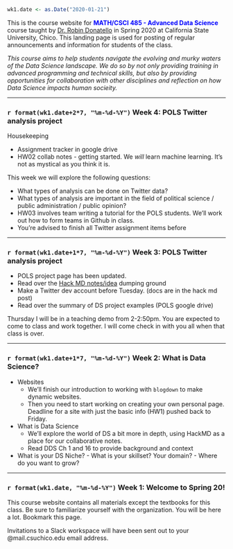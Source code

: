 <br>

```r
wk1.date <- as.Date("2020-01-21")
```

This is the course website for <span style="color:blue">**MATH/CSCI 485 - Advanced Data Science**</span> course taught by [Dr. Robin Donatello](www.norcalbiostat.com) in Spring 2020 at California State University, Chico. This landing page is used for posting of regular announcements and information for students of the class. 

_This course aims to help students navigate the evolving and murky waters of the Data Science landscape. We do so by not only providing training in advanced programming and technical skills, but also by providing opportunities for collaboration with other disciplines and reflection on how Data Science impacts human socieity._


----

### `r format(wk1.date+2*7, "%m-%d-%Y")` Week 4: POLS Twitter analysis project

Housekeeping

* Assignment tracker in google drive
* HW02 collab notes - getting started. We *will* learn machine learning. It's not as mystical as you think it is.  

This week we will explore the following questions: 

* What types of analysis can be done on Twitter data? 
* What types of analysis are important in the field of political science / public administration / public opinion? 
* HW03 involves team writing a tutorial for the POLS students. We'll work out how to form teams in Github in class. 
* You're advised to finish all Twitter assignment items before 

----

### `r format(wk1.date+1*7, "%m-%d-%Y")` Week 3: POLS Twitter analysis project 

* POLS project page has been updated. 
* Read over the [Hack MD notes/idea](https://hackmd.io/@norcalbiostat/data485-twitter) dumping ground
* Make a Twitter dev account before Tuesday. (docs are in the hack md post)
* Read over the summary of DS project examples (POLS google drive)
    
Thursday I will be in a teaching demo from 2-2:50pm. You are expected to come to class and work together. 
I will come check in with you all when that class is over. 

----


### `r format(wk1.date+1*7, "%m-%d-%Y")` Week 2: What is Data Science? 

* Websites
    - We'll finish our introduction to working with `blogdown` to make dynamic websites. 
    - Then you need to start working on creating your own personal page. Deadline for a site with just the basic info (HW1) pushed back to Friday. 

* What is Data Science
    - We'll explore the world of DS a bit more in depth, using HackMD as a place for our collaborative notes.
    - Read DDS Ch 1 and 16 to provide background and context

* What is your DS Niche? 
        - What is your skillset? Your domain? 
        - Where do you want to grow? 

----

### `r format(wk1.date, "%m-%d-%Y")` Week 1: Welcome to Spring 20!

This course website contains all materials except the textbooks for this class. Be sure to familiarize yourself with the organization. You will be here a lot. Bookmark this page.

Invitations to a Slack workspace will have been sent out to your @mail.csuchico.edu email address. 

